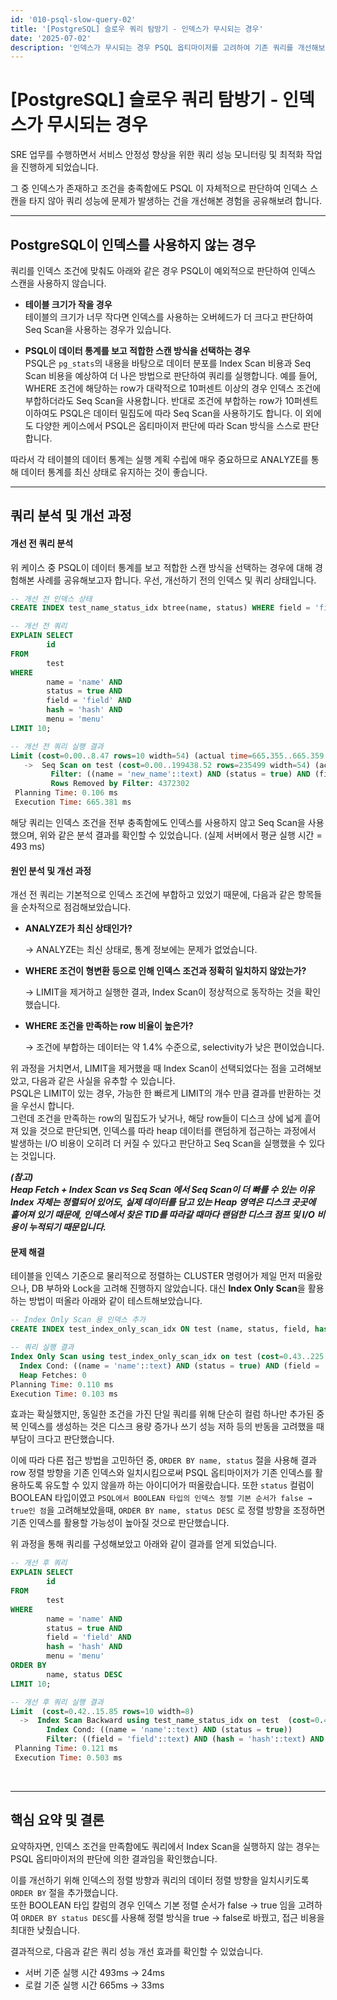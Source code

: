 ```yaml
---
id: '010-psql-slow-query-02'
title: '[PostgreSQL] 슬로우 쿼리 탐방기 - 인덱스가 무시되는 경우'
date: '2025-07-02'
description: '인덱스가 무시되는 경우 PSQL 옵티마이저를 고려하여 기존 쿼리를 개선해보기'
---
```


# [PostgreSQL] 슬로우 쿼리 탐방기 - 인덱스가 무시되는 경우

SRE 업무를 수행하면서 서비스 안정성 향상을 위한 쿼리 성능 모니터링 및 최적화 작업을 진행하게 되었습니다.

그 중 인덱스가 존재하고 조건을 충족함에도 PSQL 이 자체적으로 판단하여 인덱스 스캔을 타지 않아 쿼리 성능에 문제가 발생하는  건을 개선해본 경험을 공유해보려 합니다.

---

## PostgreSQL이 인덱스를 사용하지 않는 경우

쿼리를 인덱스 조건에 맞춰도 아래와 같은 경우 PSQL이 예외적으로 판단하여 인덱스 스캔을 사용하지 않습니다.
- **테이블 크기가 작을 경우**<br />
테이블의 크기가 너무 작다면 인덱스를 사용하는 오버헤드가 더 크다고 판단하여 Seq Scan을 사용하는 경우가 있습니다.

- **PSQL이 데이터 통계를 보고 적합한 스캔 방식을 선택하는 경우**<br />
PSQL은 `pg_stats`의 내용을 바탕으로 데이터 분포를 Index Scan 비용과 Seq Scan 비용을 예상하여 더 나은 방법으로 판단하여 쿼리를 실행합니다.
예를 들어, WHERE 조건에 해당하는 row가 대략적으로 10퍼센트 이상의 경우 인덱스 조건에 부합하더라도 Seq Scan을 사용합니다.
반대로 조건에 부합하는 row가 10퍼센트 이하여도 PSQL은 데이터 밀집도에 따라 Seq Scan을 사용하기도 합니다.
이 외에도 다양한 케이스에서 PSQL은 옵티마이저 판단에 따라 Scan 방식을 스스로 판단합니다.

따라서 각 테이블의 데이터 통계는 실행 계획 수립에 매우 중요하므로 ANALYZE를 통해 데이터 통계를 최신 상태로 유지하는 것이 좋습니다.

---

## 쿼리 분석 및 개선 과정

#### 개선 전 쿼리 분석

위 케이스 중 PSQL이 데이터 통계를 보고 적합한 스캔 방식을 선택하는 경우에 대해 경험해본 사례를 공유해보고자 합니다.
우선, 개선하기 전의 인덱스 및 쿼리 상태입니다.

```sql
-- 개선 전 인덱스 상태
CREATE INDEX test_name_status_idx btree(name, status) WHERE field = 'field'::text AND hash = 'hash'::text AND menu = 'menu';

-- 개선 전 쿼리
EXPLAIN SELECT
        id
FROM
        test
WHERE
        name = 'name' AND
        status = true AND
        field = 'field' AND
        hash = 'hash' AND
        menu = 'menu'
LIMIT 10;

-- 개선 전 쿼리 실행 결과
Limit (cost=0.00..8.47 rows=10 width=54) (actual time=665.355..665.359 rows=10 loops=1)
   ->  Seq Scan on test (cost=0.00..199438.52 rows=235499 width=54) (actual time=665.354..665.357 rows=10 loops=1)
         Filter: ((name = 'new_name'::text) AND (status = true) AND (field = 'field'::text) AND (hash = 'hash'::text) AND (menu = 'menu'::text))
         Rows Removed by Filter: 4372302
 Planning Time: 0.106 ms
 Execution Time: 665.381 ms
```
해당 쿼리는 인덱스 조건을 전부 충족함에도 인덱스를 사용하지 않고 Seq Scan을 사용했으며, 위와 같은 분석 결과를 확인할 수 있었습니다. (실제 서버에서 평균 실행 시간 = 493 ms)
<br />

#### 원인 분석 및 개선 과정

개선 전 쿼리는 기본적으로 인덱스 조건에 부합하고 있었기 때문에, 다음과 같은 항목들을 순차적으로 점검해보았습니다.

- **ANALYZE가 최신 상태인가?**
    
    → ANALYZE는 최신 상태로, 통계 정보에는 문제가 없었습니다.
    
- **WHERE 조건이 형변환 등으로 인해 인덱스 조건과 정확히 일치하지 않았는가?**
    
    → LIMIT을 제거하고 실행한 결과, Index Scan이 정상적으로 동작하는 것을 확인했습니다.
    
- **WHERE 조건을 만족하는 row 비율이 높은가?**
    
    → 조건에 부합하는 데이터는 약 1.4% 수준으로, selectivity가 낮은 편이었습니다.
    

위 과정을 거치면서, LIMIT을 제거했을 때 Index Scan이 선택되었다는 점을 고려해보았고, 다음과 같은 사실을 유추할 수 있습니다.<br />
PSQL은 LIMIT이 있는 경우, 가능한 한 빠르게 LIMIT의 개수 만큼 결과를 반환하는 것을 우선시 합니다.<br />
그런데 조건을 만족하는 row의 밀집도가 낮거나, 해당 row들이 디스크 상에 넓게 흩어져 있을 것으로 판단되면, 인덱스를 따라 heap 데이터를 랜덤하게 접근하는 과정에서 발생하는 I/O 비용이 오히려 더 커질 수 있다고 판단하고 Seq Scan을 실행했을 수 있다는 것입니다.

***(참고)<br />
Heap Fetch + Index Scan vs Seq Scan 에서 Seq Scan이 더 빠를 수 있는 이유<br />
Index 자체는 정렬되어 있어도, 실제 데이터를 담고 있는 Heap 영역은 디스크 곳곳에 흩어져 있기 때문에, 인덱스에서 찾은 TID를 따라갈 때마다 랜덤한 디스크 점프 및 I/O 비용이 누적되기 때문입니다.***
<br />

#### 문제 해결

테이블을 인덱스 기준으로 물리적으로 정렬하는 CLUSTER 명령어가 제일 먼저 떠올랐으나, DB 부하와 Lock을 고려해 진행하지 않았습니다. 대신 **Index Only Scan**을 활용하는 방법이 떠올라 아래와 같이 테스트해보았습니다.

```sql
-- Index Only Scan 용 인덱스 추가
CREATE INDEX test_index_only_scan_idx ON test (name, status, field, hash, menu, id);

-- 쿼리 실행 결과
Index Only Scan using test_index_only_scan_idx on test (cost=0.43..225.32 rows=10 width=4) (actual time=0.025..0.074 rows=10 loops=1)
  Index Cond: ((name = 'name'::text) AND (status = true) AND (field = 'field'::text) AND (hash = 'hash'::text) AND (menu = 'menu'::text))
  Heap Fetches: 0
Planning Time: 0.110 ms
Execution Time: 0.103 ms
```

효과는 확실했지만, 동일한 조건을 가진 단일 쿼리를 위해 단순히 컬럼 하나만 추가된 중복 인덱스를 생성하는 것은 디스크 용량 증가나 쓰기 성능 저하 등의 반동을 고려했을 때 부담이 크다고 판단했습니다.<br />

이에 따라 다른 접근 방법을 고민하던 중, `ORDER BY name, status` 절을 사용해 결과 row 정렬 방향을 기존 인덱스와 일치시킴으로써 PSQL 옵티마이저가 기존 인덱스를 활용하도록 유도할 수 있지 않을까 하는 아이디어가 떠올랐습니다.
또한 `status` 컬럼이 BOOLEAN 타입이였고 `PSQL에서 BOOLEAN 타입의 인덱스 정렬 기본 순서가 false → true인 점`을 고려해보았을때, `ORDER BY name, status DESC` 로 정렬 방향을 조정하면 기존 인덱스를 활용할 가능성이 높아질 것으로 판단했습니다.

위 과정을 통해 쿼리를 구성해보았고 아래와 같이 결과를 얻게 되었습니다.

```sql
-- 개선 후 쿼리
EXPLAIN SELECT
        id
FROM
        test
WHERE
        name = 'name' AND
        status = true AND
        field = 'field' AND
        hash = 'hash' AND
        menu = 'menu'
ORDER BY
        name, status DESC
LIMIT 10;

-- 개선 후 쿼리 실행 결과
Limit  (cost=0.42..15.85 rows=10 width=8)
  ->  Index Scan Backward using test_name_status_idx on test  (cost=0.42..38521.33 rows=24260 width=8)
        Index Cond: ((name = 'name'::text) AND (status = true))
        Filter: ((field = 'field'::text) AND (hash = 'hash'::text) AND (menu = 'menu'::text))
 Planning Time: 0.121 ms
 Execution Time: 0.503 ms
```
<br />

---

## 핵심 요약 및 결론

요약하자면, 인덱스 조건을 만족함에도 쿼리에서 Index Scan을 실행하지 않는 경우는 PSQL 옵티마이저의 판단에 의한 결과임을 확인했습니다.

이를 개선하기 위해 인덱스의 정렬 방향과 쿼리의 데이터 정렬 방향을 일치시키도록 `ORDER BY` 절을 추가했습니다.<br />
또한 BOOLEAN 타입 칼럼의 경우 인덱스 기본 정렬 순서가 false -> true 임을 고려하여 `ORDER BY status DESC`를 사용해 정렬 방식을 true -> false로 바꿨고, 접근 비용을 최대한 낮췄습니다.

결과적으로, 다음과 같은 쿼리 성능 개선 효과를 확인할 수 있었습니다.
- 서버 기준 실행 시간 493ms → 24ms
- 로컬 기준 실행 시간 665ms → 33ms
